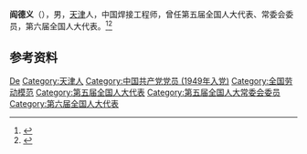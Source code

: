 '''阎德义'''（{{bd|1929年|2月4日|1989年|11月}}），男，[[天津|天津]]人，中国焊接工程师，曾任第五届全国人大代表、常委会委员，第六届全国人大代表。<ref>{{Cite book|title=中华人民共和国职官志|author=何虎生, 李耀东, 向常福主编|publisher=中国社会出版社|year=2003|isbn=9787800883934|location=北京|pages=}}</ref><ref>{{Cite book|title=全国人大常务委员会名录|author=尹中卿主编|publisher=解放军出版社|year=1995|isbn=7506527170|location=北京|pages=}}</ref>

== 参考资料 ==
{{reflist}}

{{中国人物小作品}}

{{Authority control}}
{{DEFAULTSORT:Yan阎}}
[[Category:閻姓|De]]
[[Category:天津人|Category:天津人]]
[[Category:中国共产党党员_(1949年入党)|Category:中国共产党党员 (1949年入党)]]
[[Category:全国劳动模范|Category:全国劳动模范]]
[[Category:第五届全国人大代表|Category:第五届全国人大代表]]
[[Category:第五届全国人大常委会委员|Category:第五届全国人大常委会委员]]
[[Category:第六届全国人大代表|Category:第六届全国人大代表]]